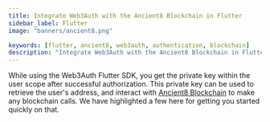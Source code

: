 ```yaml
---
title: Integrate Web3Auth with the Ancient8 Blockchain in Flutter
sidebar_label: Flutter
image: "banners/ancient8.png"

keywords: [flutter, ancient8, web3auth, authentication, blockchain]
description: "Integrate Web3Auth with the Ancient8 Blockchain in Flutter | Documentation - Web3Auth"
---
```



<SEO
  title="Integrate Web3Auth with the Ancient8 Blockchain in Flutter"
  description="Integrate Web3Auth with the Ancient8 Blockchain in Flutter | Documentation - Web3Auth"
  image="https://web3auth.io/docs/banners/ancient8.png"
  slug="/connect-blockchain/evm/ancient8/flutter"
/>

While using the Web3Auth Flutter SDK, you get the private key within the user scope after successful
authorization. This private key can be used to retrieve the user's address, and interact with
[Ancient8 Blockchain](https://ancient8.gg) to make any blockchain calls. We have highlighted a few
here for getting you started quickly on that.

<EVMInteraction />
